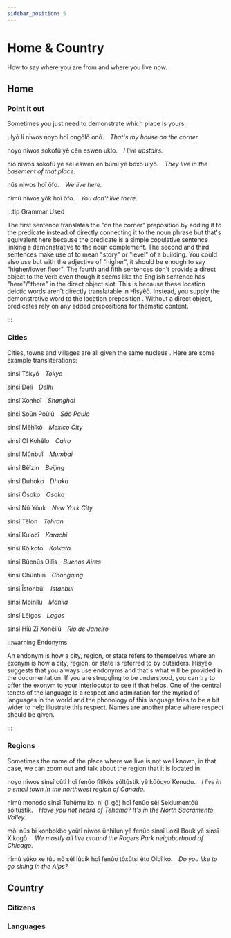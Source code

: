 ```yaml
---
sidebar_position: 5
---
```



# Home & Country

How to say where you are from and where you live now.

## Home

### Point it out

Sometimes you just need to demonstrate which place is yours.

<HisyeoTabs>
    <p>ulyô li niwos noyo hoî ongôlô onô.&emsp;<em>That's my house on the corner.</em></p>
    <p>noyo niwos sokofû yê cên eswen uklo.&emsp;<em>I live upstairs.</em></p>
    <p>nîo niwos sokofû yê sêl eswen en bûmî yê boxo ulyô.&emsp;<em>They live in the basement of that place.</em></p>
    <p>nûs niwos hoî ôfo.&emsp;<em>We live here.</em></p>
    <p>nîmû niwos yôk hoî ôfo.&emsp;<em>You don't live there.</em></p>
</HisyeoTabs>

:::tip Grammar Used

The first sentence translates the "on the corner" preposition by adding it to
the predicate instead of directly connecting it to the noun phrase but that's
equivalent here because the predicate is a simple copulative sentence linking a
demonstrative to the noun complement. The second and third sentences make use
of <HisyeoWord is='sokofû'/> to mean "story" or "level" of a building. You could
also use <HisyeoWord is='sûsôn'/> but with the adjective of "higher", it should
be enough to say "higher/lower floor". The fourth and fifth sentences don't
provide a direct object to the verb even though it seems like the English
sentence has "here"/"there" in the direct object slot. This is because these
location deictic words aren't directly translatable in Hîsyêô. Instead, you
supply the demonstrative word to the location preposition <HisyeoWord is='hoî'/>.
Without a direct object, predicates rely on any added prepositions for thematic
content.

:::

### Cities

Cities, towns and villages are all given the same nucleus <HisyeoWord is='sinsî'/>. Here
are some example transliterations:

<HisyeoTabs>
    <p>sinsî Tôkyô&emsp;<em>Tokyo </em></p>
    <p>sinsî Delî&emsp;<em>Delhi</em></p>
    <p>sinsî Xonhoî&emsp;<em>Shanghai</em></p>
    <p>sinsî Soûn Poûlû&emsp;<em>São Paulo</em></p>
    <p>sinsî Mêhîkô&emsp;<em>Mexico City</em></p>
    <p>sinsî Ol Kohêlo&emsp;<em>Cairo</em></p>
    <p>sinsî Mûnbuî&emsp;<em>Mumbai</em></p>
    <p>sinsî Bêîzin&emsp;<em>Beijing</em></p>
    <p>sinsî Duhoko&emsp;<em>Dhaka</em></p>
    <p>sinsî Ôsoko&emsp;<em>Osaka</em></p>
    <p>sinsî Nû Yôuk&emsp;<em>New York City</em></p>
    <p>sinsî Têlon&emsp;<em>Tehran</em></p>
    <p>sinsî Kulocî&emsp;<em>Karachi</em></p>
    <p>sinsî Kôlkoto&emsp;<em>Kolkata</em></p>
    <p>sinsî Bûenûs Oilîs&emsp;<em>Buenos Aires</em></p>
    <p>sinsî Chûnhin&emsp;<em>Chongqing</em></p>
    <p>sinsî Îstonbûl&emsp;<em>Istanbul</em></p>
    <p>sinsî Moinîlu&emsp;<em>Manila</em></p>
    <p>sinsî Lêigos&emsp;<em>Lagos</em></p>
    <p>sinsî Hîû Zî Xonêilû&emsp;<em>Rio de Janeiro</em></p>
</HisyeoTabs>

:::warning Endonyms

An endonym is how a city, region, or state refers to themselves where an exonym
is how a city, region, or state is referred to by outsiders. Hîsyêô suggests
that you always use endonyms and that's what will be provided in the
documentation. If you are struggling to be understood, you can try to offer the
exonym to your interlocutor to see if that helps. One of the central tenets of
the language is a respect and admiration for the myriad of languages in the
world and the phonology of this language tries to be a bit wider to help
illustrate this respect. Names are another place where respect should be given.

:::

### Regions

Sometimes the name of the place where we live is not well known, in that case,
we can zoom out and talk about the region that it is located in.

<HisyeoTabs>
    <p>noyo niwos sinsî cûtî hoî fenûo fîtîkôs sôltûstik yê kûôcyo Kenudu.&emsp;<em>I live in a small town in the northwest region of Canada.</em></p>
    <p>nîmû monodo sinsî Tuhêmu ko. ni (li gô) hoî fenûo sêl Seklumentôû sôltûstik.&emsp;<em>Have you not heard of Tehama? It's in the North Sacramento Valley.</em></p>
    <p>môi nûs bi konbokbo yoûtî niwos ûnhilun yê fenûo sinsî Lozil Bouk yê sinsî Xikogô.&emsp;<em>We mostly all live around the Rogers Park neighborhood of Chicago.</em></p>
    <p>nîmû sûko xe tûu nô sêl lûcik hoî fenûo tôxûtsi êto Olbî ko.&emsp;<em>Do you like to go skiing in the Alps?</em></p>
</HisyeoTabs>

## Country

### Citizens

### Languages

<HisyeoTooltip />